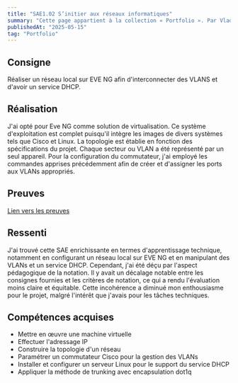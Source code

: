 ```yaml
---
title: "SAE1.02 S’initier aux réseaux informatiques"
summary: "Cette page appartient à la collection « Portfolio ». Par Vladimir Nechaev."
publishedAt: "2025-05-15"
tag: "Portfolio"
---
```


## Consigne

Réaliser un réseau local sur EVE NG afin d'interconnecter des VLANS et d'avoir un service DHCP.

## Réalisation

J'ai opté pour Eve NG comme solution de virtualisation. Ce système d'exploitation est complet puisqu'il intègre les images de divers systèmes tels que Cisco et Linux. La topologie est établie en fonction des spécifications du projet. Chaque secteur ou VLAN a été représenté par un seul appareil. Pour la configuration du commutateur, j'ai employé les commandes apprises précédemment afin de créer et d'assigner les ports aux VLANs appropriés.

## Preuves

[Lien vers les preuves](#)

## Ressenti

J'ai trouvé cette SAE enrichissante en termes d'apprentissage technique, notamment en configurant un réseau local sur EVE NG et en manipulant des VLANs et un service DHCP. Cependant, j'ai été déçu par l'aspect pédagogique de la notation. Il y avait un décalage notable entre les consignes fournies et les critères de notation, ce qui a rendu l'évaluation moins claire et équitable. Cette incohérence a diminué mon enthousiasme pour le projet, malgré l'intérêt que j'avais pour les tâches techniques.

## Compétences acquises

- Mettre en œuvre une machine virtuelle
- Effectuer l'adressage IP
- Construire la topologie d'un réseau
- Paramétrer un commutateur Cisco pour la gestion des VLANs
- Installer et configurer un serveur Linux pour le support du service DHCP
- Appliquer la méthode de trunking avec encapsulation dot1q
